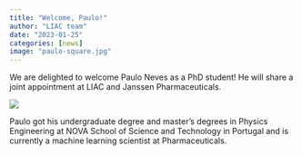 ```yaml
---
title: "Welcome, Paulo!"
author: "LIAC team"
date: "2023-01-25"
categories: [news]
image: "paulo-square.jpg"
---
```


We are delighted to welcome Paulo Neves as a PhD student! He will share a joint appointment at LIAC and Janssen Pharmaceuticals.

![](paulo-square.jpg)

Paulo got his undergraduate degree and master's degrees in Physics Engineering at NOVA School of Science and Technology in Portugal and is currently a machine learning scientist at Pharmaceuticals.